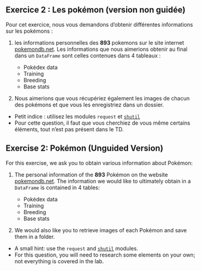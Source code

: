 ::: {.content-visible when-profile="fr"}
:::: {.callout-tip} 
## Exercice 2 : Les pokémon (version non guidée)

Pour cet exercice, nous vous demandons d'obtenir différentes informations sur les pokémons :

1. les informations personnelles des __893__ pokemons sur le site internet [pokemondb.net](http://pokemondb.net/pokedex/national).
   Les informations que nous aimerions obtenir au final dans un `DataFrame` sont celles contenues dans 4 tableaux :

   - Pokédex data
   - Training
   - Breeding
   - Base stats

2. Nous aimerions que vous récupériez également les images de chacun des pokémons et que vous les enregistriez dans un dossier.

* Petit indice : utilisez les modules `request` et [`shutil`](https://docs.python.org/3/library/shutil.html)
* Pour cette question, il faut que vous cherchiez de vous même certains éléments, tout n'est pas présent dans le TD.

::::
:::

::: {.content-visible when-profile="en"}
:::: {.callout-tip} 
## Exercise 2: Pokémon (Unguided Version)

For this exercise, we ask you to obtain various information about Pokémon:

1. The personal information of the __893__ Pokémon on the website [pokemondb.net](http://pokemondb.net/pokedex/national).
   The information we would like to ultimately obtain in a `DataFrame` is contained in 4 tables:

   - Pokédex data
   - Training
   - Breeding
   - Base stats

2. We would also like you to retrieve images of each Pokémon and save them in a folder.

* A small hint: use the `request` and [`shutil`](https://docs.python.org/3/library/shutil.html) modules.
* For this question, you will need to research some elements on your own; not everything is covered in the lab.

::::
:::
